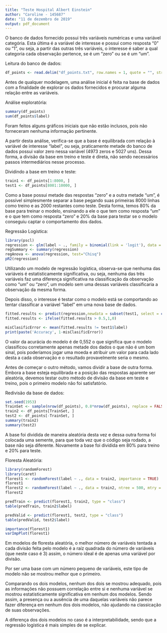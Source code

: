 ---
title: "Teste Hospital Albert Einstein"
author: "Caroline - 145687"
date: "11 de dezembro de 2019"
output: pdf_document
---


O banco de dados fornecido possui três variáveis numéricas e uma variável categória. Esta última é a variável de interesse e possui como resposta "0" ou "1", ou seja, a partir das outras três variáveis, o interesse é saber a qual categoria cada observação pertence, se é um "zero" ou se é um "um".


Leitura do banco de dados:

```{r setup, include = FALSE}

df_points <- read.delim("df_points.txt", row.names = 1, quote = "", stringsAsFactors = FALSE)

```


Antes de qualquer modelagem, uma análise inicial é feita na base de dados com a finalidade de explorar os dados fornecidos e procurar alguma relação entre as variáveis.


Análise exploratória:

```{r setup, include = FALSE}

summary(df_points)
sum(df_points$label)

```

Foram feitos alguns gráficos iniciais que não estão inclusos, pois não forneceram nenhuma informação pertinente.

A partir desta análise, verifica-se que a base é equilibrada com relação à variável de interesse "label", ou seja, praticamente metade do banco de dados possui valor zero nessa variável (4973 zeros e 5027 uns). Dessa forma, a divisão da base em treino e teste é direta, não sendo necessários passos intermediários nesse processo.


Dividindo a base em treino e teste:

```{r}

train1 <- df_points[1:8000, ]
test1 <- df_points[8001:10000, ]

```

Como a base possui metade das respostas "zero" e a outra metade "um", é possível simplesmente separar a base pegando suas primeiras 8000 linhas como treino e as 2000 restantes como teste. Desta forma, temos 80% da base para treinar o modelo, ensinando a ele o que tem como resposta "um" e o que tem como resposta "zero" e 20% da base para testar se o modelo conseguiu captar o comportamento dos dados.


Regressão Logística:

```{r}

library(pscl)
regression <- glm(label ~ ., family = binomial(link = 'logit'), data = train)
regSummary <- summary(regression)
regAnova <- anova(regression, test="Chisq")
pR2(regression)

```

Utilizando um modelo de regressão logística, observa-se que nenhuma das variáveis é estatisticamente significativa, ou seja, nenhuma das três variáveis faz uma diferença significativa na classificação da observação como "um" ou "zero", um modelo sem uma dessas variáveis classificaria a observação da mesma forma.

Depois disso, o interesse é testar como o modelo está se comportando ao tentar classificar a variável "label" em uma nova base de dados. 


```{r}

fitted.results <- predict(regression,newdata = subset(test1, select = c(1, 2, 3)), type = 'response')
fitted.results <- ifelse(fitted.results > 0.5,1,0)

misClasificError <- mean(fitted.results != test1$label)
print(paste('Accuracy', 1-misClasificError))

```

O valor da acurácia do modelo é de 0,552 o que significa que o modelo classificou corretamente apenas metade dos dados o que não é um bom sinal, pois poderíamos jogar uma moeda e atribuir um valor para cada lado desta a cada observação e o resultado provavelmente seria o mesmo.

Antes de começar o outro método, vamos dividir a base de outra forma. Embora a base esteja equilibrada e a posição das respostas aparente ser aleatória, devemos testar outro método de divisão da base em teste e treino, pois o primeiro modelo não foi satisfatório.


Redivisão da base de dados:

```{r}

set.seed(1953)
TrainSet <- sample(nrow(df_points), 0.8*nrow(df_points), replace = FALSE)
train2 <- df_points[TrainSet, ]
test2 <- df_points[-TrainSet, ]
summary(train2)
summary(test2)

```

A base foi dividida de maneira aleatória desta vez e dessa outra forma foi colocada uma semente, para que toda vez que o código seja rodado, a base não seja diferente. Novamente a base foi dividida em 80% para treino e 20% para teste.

Floresta Aleatória:

```{r}

library(randomForest)
library(caret)
florest1 <- randomForest(label ~ ., data = train2, importance = TRUE)
florest1
florest2 <- randomForest(label ~ ., data = train2, ntree = 500, mtry = 2, importance = TRUE)
florest2

predTrain <- predict(florest1, train2, type = "class")
table(predTrain, train2$label)

predValid <- predict(florest1, test2, type = "class")
table(predValid, test2$label)

importance(florest1)        
varImpPlot(florest1)

```

Em modelos de floresta aleatória, o melhor número de variáveis tentada a cada divisão feita pelo modelo é a raíz quadrada do número de variáveis (que neste caso é 3) assim, o número ideal é de apenas uma variável por divisão.

Por ser uma base com um número pequeno de variáveis, este tipo de modelo não se mostrou melhor que o primeiro.

Comparando os dois modelos, nenhum dos dois se mostrou adequado, pois as informações não possuem correlação entre si e nenhuma variável se mostrou estatisticamente significativa em nenhum dos modelos. Sendo assim, a presença ou a ausência de uma daquelas variáveis não parece fazer diferença em nenhum dos dois modelos, não ajudando na classicação de suas observações.

A diferença dos dois modelos no caso é a interpretabilidade, sendo que a regressão logística é mais simples de se explicar. 
